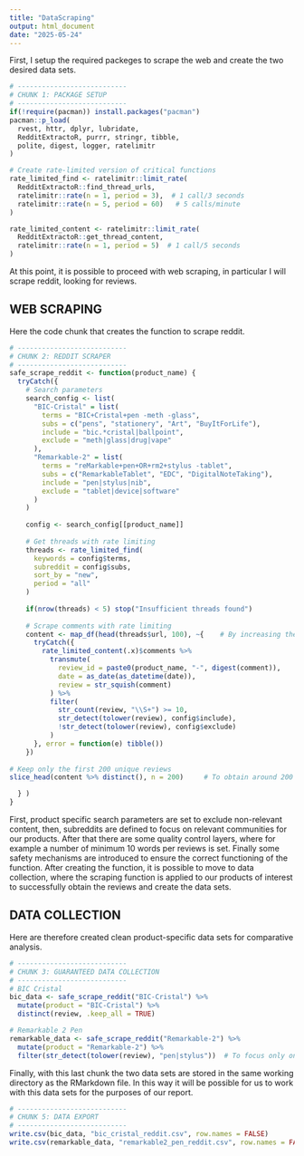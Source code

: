 ```yaml
---
title: "DataScraping"
output: html_document
date: "2025-05-24"
---
```


First, I setup the required packeges to scrape the web and create the two desired data sets.
```r
# ---------------------------
# CHUNK 1: PACKAGE SETUP
# ---------------------------
if(!require(pacman)) install.packages("pacman")
pacman::p_load(
  rvest, httr, dplyr, lubridate, 
  RedditExtractoR, purrr, stringr, tibble,
  polite, digest, logger, ratelimitr
)

# Create rate-limited version of critical functions
rate_limited_find <- ratelimitr::limit_rate(
  RedditExtractoR::find_thread_urls,
  ratelimitr::rate(n = 1, period = 3),  # 1 call/3 seconds
  ratelimitr::rate(n = 5, period = 60)   # 5 calls/minute
)

rate_limited_content <- ratelimitr::limit_rate(
  RedditExtractoR::get_thread_content,
  ratelimitr::rate(n = 1, period = 5)  # 1 call/5 seconds
)
```

At this point, it is possible to proceed with web scraping, in particular I will scrape reddit, looking for reviews.

## WEB SCRAPING

Here the code chunk that creates the function to scrape reddit.
```r
# ---------------------------
# CHUNK 2: REDDIT SCRAPER
# ---------------------------
safe_scrape_reddit <- function(product_name) {
  tryCatch({
    # Search parameters
    search_config <- list(
      "BIC-Cristal" = list(
        terms = "BIC+Cristal+pen -meth -glass",
        subs = c("pens", "stationery", "Art", "BuyItForLife"),
        include = "bic.*cristal|ballpoint",
        exclude = "meth|glass|drug|vape"
      ),
      "Remarkable-2" = list(
        terms = "reMarkable+pen+OR+rm2+stylus -tablet",
        subs = c("RemarkableTablet", "EDC", "DigitalNoteTaking"),
        include = "pen|stylus|nib",
        exclude = "tablet|device|software"
      )
    )
    
    config <- search_config[[product_name]]
    
    # Get threads with rate limiting
    threads <- rate_limited_find(
      keywords = config$terms,
      subreddit = config$subs,
      sort_by = "new",
      period = "all"
    )
    
    if(nrow(threads) < 5) stop("Insufficient threads found")
    
    # Scrape comments with rate limiting
    content <- map_df(head(threads$url, 100), ~{    # By increasing the number you increase data sets 
      tryCatch({
        rate_limited_content(.x)$comments %>%
          transmute(
            review_id = paste0(product_name, "-", digest(comment)),
            date = as_date(as_datetime(date)),
            review = str_squish(comment)
          ) %>%
          filter(
            str_count(review, "\\S+") >= 10,
            str_detect(tolower(review), config$include),
            !str_detect(tolower(review), config$exclude)
          )
      }, error = function(e) tibble())
    })
    
# Keep only the first 200 unique reviews
slice_head(content %>% distinct(), n = 200)     # To obtain around 200 reviews per product

  } )
}
```

First, product specific search parameters are set to exclude non-relevant content, then, subreddits are defined to focus on relevant communities for our products. After that there are some quality control layers, where for example a number of minimum 10 words per reviews is set. Finally some safety mechanisms are introduced to ensure the correct functioning of the function.
After creating the function, it is possible to move to data collection, where the scraping function is applied to our products of interest to successfully obtain the reviews and create the data sets.

## DATA COLLECTION

Here are therefore created clean product-specific data sets for comparative analysis.
```r
# ---------------------------
# CHUNK 3: GUARANTEED DATA COLLECTION
# ---------------------------
# BIC Cristal
bic_data <- safe_scrape_reddit("BIC-Cristal") %>% 
  mutate(product = "BIC-Cristal") %>%
  distinct(review, .keep_all = TRUE)

# Remarkable 2 Pen
remarkable_data <- safe_scrape_reddit("Remarkable-2") %>%
  mutate(product = "Remarkable-2") %>%
  filter(str_detect(tolower(review), "pen|stylus"))  # To focus only on the pen and isolate it from the tablet
```


Finally, with this last chunk the two data sets are stored in the same working directory as the RMarkdown file. In this way it will be possible for us to work with this data sets for the purposes of our report.
```r
# ---------------------------
# CHUNK 5: DATA EXPORT
# ---------------------------
write.csv(bic_data, "bic_cristal_reddit.csv", row.names = FALSE)
write.csv(remarkable_data, "remarkable2_pen_reddit.csv", row.names = FALSE)
```


